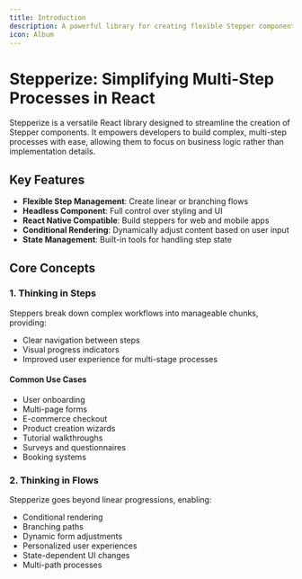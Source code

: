```yaml
---
title: Introduction
description: A powerful library for creating flexible Stepper components in React
icon: Album
---
```


# Stepperize: Simplifying Multi-Step Processes in React

Stepperize is a versatile React library designed to streamline the creation of Stepper components. It empowers developers to build complex, multi-step processes with ease, allowing them to focus on business logic rather than implementation details.

## Key Features

- **Flexible Step Management**: Create linear or branching flows
- **Headless Component**: Full control over styling and UI
- **React Native Compatible**: Build steppers for web and mobile apps
- **Conditional Rendering**: Dynamically adjust content based on user input
- **State Management**: Built-in tools for handling step state

## Core Concepts

### 1. Thinking in Steps

Steppers break down complex workflows into manageable chunks, providing:

- Clear navigation between steps
- Visual progress indicators
- Improved user experience for multi-stage processes

#### Common Use Cases

- User onboarding
- Multi-page forms
- E-commerce checkout
- Product creation wizards
- Tutorial walkthroughs
- Surveys and questionnaires
- Booking systems

### 2. Thinking in Flows

Stepperize goes beyond linear progressions, enabling:

- Conditional rendering
- Branching paths
- Dynamic form adjustments
- Personalized user experiences
- State-dependent UI changes
- Multi-path processes
